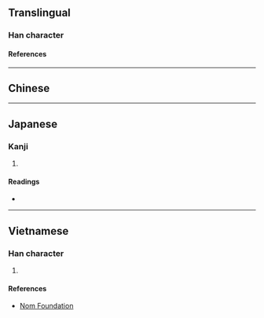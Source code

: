 {{also|搖|揺}}
{{character info/new}}
==Translingual==
{{Han simplified forms|搖|揺|摇}}

===Han character===
{{Han char|rn=64|rad=手|as=10|sn=13|four=|canj=QBOU,XQBOU|ids=⿰扌⿱爫缶}} <!-- Do not use ⿰扌䍃 as 䍃 has three different forms -->

====References====
{{Han ref|kx=0449.081|hdz=31933.060|uh=6447}}

----

==Chinese==
{{zh-see|搖}}

----

==Japanese==

===Kanji===
{{ja-kanji|grade=|rs=手10}}

# {{rfdef|ja|sort=手10}}

====Readings====
* {{ja-readings|on=[[よう]] (yō)|kun=[[ゆする]] (yusuru), [[ゆれる]] (yureru), [[ゆすぶる]] (yusuburu)}}

----

==Vietnamese==

===Han character===
{{vi-hantu|rs=手10|[[dao]], [[dêu]]}}

# {{rfdef|vi|sort=手10}}

====References====
* [http://nomfoundation.org/common/nom_details.php?codepoint=6447 Nom Foundation]